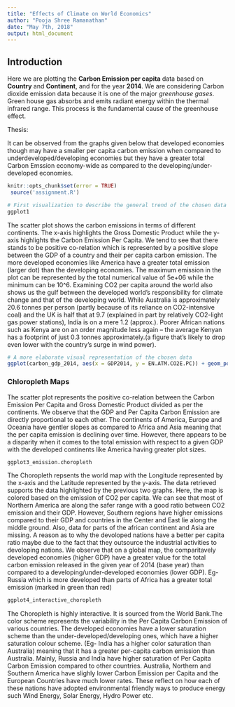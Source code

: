 ```yaml
---
title: "Effects of Climate on World Economics"
author: "Pooja Shree Ramanathan"
date: "May 7th, 2018"
output: html_document
---
```

 
\br
\br
\newline

## **Introduction** ##

Here we are plotting the **Carbon Emission per capita** data based on **Country** and **Continent**, and for the year **2014**. We are considering Carbon dioxide emission data because it is one of the major *greenhouse gases*. Green house gas absorbs and emits radiant energy within the thermal infrared range. This process is the fundamental cause of the greenhouse effect. 

\newline
Thesis: \newline 
\newline

It can be observed from the graphs given below that developed economies though may have a smaller per capita carbon emission when compared to underdeveloped/developing economies but they have a greater total Carbon Emssion economy-wide as compared to the developing/under-developed economies.
\br
\newline
\br
```r
knitr::opts_chunk$set(error = TRUE)
 source('assignment.R') 
```


```r

# First visualization to describe the general trend of the chosen data
ggplot1

```
\newline
\newline
\br

The scatter plot shows the carbon emissions in terms of different continents. The x-axis highlights the Gross Domestic Product while the y-axis highlights the Carbon Emission Per Capita. We tend to see that there stands to be positive co-relation which is represented by a positive slope between the GDP of a country and their per capita carbon emission. The more developed economies like America have a greater total emission (larger dot) than the developing economies. The maximum emission in the plot can be represented by the total numerical value of 5e+06 while the minimum can be 10^6. Examining CO2 per capita around the world also shows us the gulf between the developed world's responsibility for climate change and that of the developing world. While Australia is approximately 20.6 tonnes per person (partly because of its reliance on CO2-intensive coal) and the UK is half that at 9.7 (explained in part by relatively CO2-light gas power stations), India is on a mere 1.2 (approx.). Poorer African nations such as Kenya are on an order magnitude less again – the average Kenyan has a footprint of just 0.3 tonnes approximately.(a figure that's likely to drop even lower with the country's surge in wind power).

```r

# A more elaborate visual representation of the chosen data
ggplot(carbon_gdp_2014, aes(x = GDP2014, y = EN.ATM.CO2E.PC)) + geom_point(aes(size = EN.ATM.CO2E.KT)) + geom_smooth(method = "lm", se = FALSE, color = "red") + labs(title = "Carbon Emissions vs GDP (Continent Correlation)", x = "Gross Domestic Product", y = "Carbon Emissions Per Capita", size = "Total Emissions") + facet_grid(~Continent_Name)


```
\newline
\br
\newline

### **Chloropleth Maps** ###


The scatter plot represents the positive co-relation between the Carbon Emission Per Capita and Gross Domestic Product divided as per the continents. We observe that the GDP and Per Capita Carbon Emission are directly proportional to each other. The continents of America, Europe and Oceania have gentler slopes as compared to Africa and Asia meaning that the per capita emission is declining over time. However, there appears to be a disparity when it comes to the total emission with respect to a given GDP with the developed continents like America having greater plot sizes.
\newline
\br
```r

ggplot3_emission.choropleth

```
\newline
\br
\newline


The Choropleth repsents the world map with the Longitude represented by the x-axis and the Latitude represented by the y-axis. The data retrieved supports the data highlighted by the previous two graphs. Here, the map is colored based on the emission of CO2 per capita. We can see that most of Northern America are along the safer range with a good ratio between CO2 emission and their GDP. However, Southern regions have higher emissions compared to their GDP and countries in the Center and East lie along the middle ground. Also, data for parts of the african continent and Asia are missing. A reason as to why the devoloped nations have a better per capita ratio maybe due to the fact that they outsource the industrial activities to devoloping nations. We observe that on a global map, the comparitavely developed economies (higher GDP) have a greater value for the total carbon emission released in the given year of 2014 (base year) than compared to a developing/under-developed economies (lower GDP). Eg- Russia which is more developed than parts of Africa has a greater total emission (marked in green than red)
\newline
\br
```r

ggplot4_interactive_choropleth

```
\newline


The Choropleth is highly interactive. It is sourced from the World Bank.The color scheme represents the variability in the Per Capita Carbon Emission of various countries. The developed economies have a lower saturation scheme than the under-developed/developing ones, which have a higher saturation colour scheme. (Eg- India has a higher color saturation than Australia) meaning that it has a greater per-capita carbon emission than Australia. Mainly, Russia and India have higher saturation of Per Capita Carbon Emission compared to other countries. Australia, Northern and Southern America have slighly lower Carbon Emission per Capita and the European Countries have much lower rates. These reflect on how each of these nations have adopted environmental friendly ways to produce energy such Wind Energy, Solar Energy, Hydro Power etc. 
\newline
